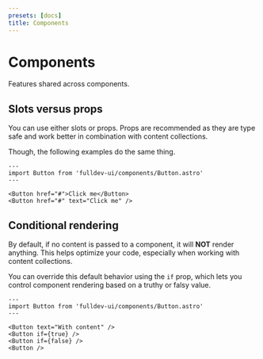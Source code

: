 ```yaml
---
presets: [docs]
title: Components
---
```


# Components

Features shared across components.

## Slots versus props

You can use either slots or props. Props are recommended as they are type safe and work better in combination with content collections.

Though, the following examples do the same thing.

```astro live
---
import Button from 'fulldev-ui/components/Button.astro'
---

<Button href="#">Click me</Button>
<Button href="#" text="Click me" />
```

## Conditional rendering

By default, if no content is passed to a component, it will **NOT** render anything. This helps optimize your code, especially when working with content collections.

You can override this default behavior using the `if` prop, which lets you control component rendering based on a truthy or falsy value.

```astro live
---
import Button from 'fulldev-ui/components/Button.astro'
---

<Button text="With content" />
<Button if={true} />
<Button if={false} />
<Button />
```
